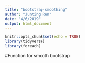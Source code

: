 ```yaml
---
title: "bootstrap-smoothing"
author: "Junting Ren"
date: "4/6/2019"
output: html_document
---
```


```r
knitr::opts_chunk$set(echo = TRUE)
library(tidyverse)
library(foreach)
```



#Function for smooth bootstrap
```r

```

